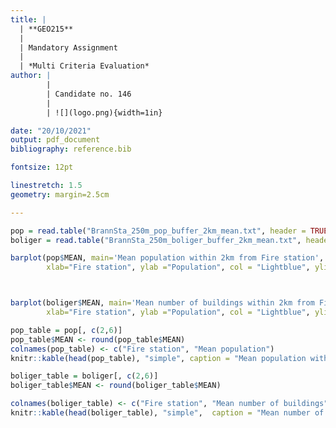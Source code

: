 ```yaml
---
title: |
  | **GEO215**
  |
  | Mandatory Assignment 
  |
  | *Multi Criteria Evaluation*
author: |
        |
        | Candidate no. 146
        |
        | ![](logo.png){width=1in}  

date: "20/10/2021"
output: pdf_document
bibliography: reference.bib

fontsize: 12pt

linestretch: 1.5
geometry: margin=2.5cm

---
```

\newpage 

```r

pop = read.table("BrannSta_250m_pop_buffer_2km_mean.txt", header = TRUE, sep = ";", dec = ",")
boliger = read.table("BrannSta_250m_boliger_buffer_2km_mean.txt", header = TRUE, sep = ";", dec = ",")

barplot(pop$MEAN, main='Mean population within 2km from Fire station',
        xlab="Fire station", ylab ="Population", col = "Lightblue", ylim = (c(0, 400)), names.arg = pop$brannstasj, cex.names = 0.6)



barplot(boliger$MEAN, main='Mean number of buildings within 2km from Fire station',
        xlab="Fire station", ylab ="Population", col = "Lightblue", ylim = (c(0, 12)), names.arg = boliger$brannstasj, cex.names = 0.6)

pop_table = pop[, c(2,6)]
pop_table$MEAN <- round(pop_table$MEAN)
colnames(pop_table) <- c("Fire station", "Mean population")
knitr::kable(head(pop_table), "simple", caption = "Mean population within 2km from Fire station")

boliger_table = boliger[, c(2,6)]
boliger_table$MEAN <- round(boliger_table$MEAN)

colnames(boliger_table) <- c("Fire station", "Mean number of buildings")
knitr::kable(head(boliger_table), "simple",  caption = "Mean number of buildings within 2km from Fire station")

```

\listoftables


